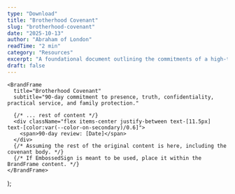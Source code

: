 ```yaml
---
type: "Download"
title: "Brotherhood Covenant"
slug: "brotherhood-covenant"
date: "2025-10-13"
author: "Abraham of London"
readTime: "2 min"
category: "Resources"
excerpt: "A foundational document outlining the commitments of a high-trust brotherhood."
draft: false
---
```



    <BrandFrame
      title="Brotherhood Covenant"
      subtitle="90-day commitment to presence, truth, confidentiality, practical service, and family protection."

> 
      {/* ... rest of content */}
      <div className="flex items-center justify-between text-[11.5px] text-[color:var(--color-on-secondary)/0.6]">
        <span>90-day review: [Date]</span>
      </div>
      {/* Assuming the rest of the original content is here, including the covenant body. */}
      {/* If EmbossedSign is meant to be used, place it within the BrandFrame content. */}
    </BrandFrame>
  );



